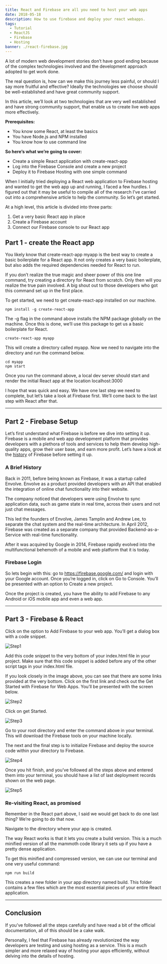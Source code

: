 ```yaml
---
title: React and Firebase are all you need to host your web apps
date: 2018-05-18
description: How to use firebase and deploy your react webapps.
tags:
  - Tutorial
  - ReactJS
  - Firebase
  - Hosting
banner: ./react-firebase.jpg
---
```


A lot of modern web development stories don’t have good ending because of the complex technologies involved and the development approach adopted to get work done.

The real question is, how can we make this journey less painful, or should I say more fruitful and effective? Ideally the technologies we choose should be well-established and have great community support.

In this article, we’ll look at two technologies that are very well established and have strong community support, that enable us to create live web apps more effectively.

**Prerequisites:**

- You know some React, at least the basics
- You have Node.js and NPM installed
- You know how to use command line

**So here’s what we’re going to cover:**

- Create a simple React application with create-react-app
- Log into the Firebase Console and create a new project
- Deploy it to Firebase Hosting with one simple command

When I initially tried deploying a React web application to Firebase hosting and wanted to get the web app up and running, I faced a few hurdles. I figured out that it may be useful to compile all of the research I’ve carried out into a comprehensive article to help the community. So let’s get started.

At a high level, this article is divided into three parts:

1. Get a very basic React app in place
2. Create a Firebase account
3. Connect our Firebase console to our React app

## Part 1 - create the React app

You likely know that create-react-app myapp is the best way to create a basic boilerplate for a React app. It not only creates a very basic boilerplate, but also adds the required dependencies needed for React to run.

If you don’t realize the true magic and sheer power of this one line command, try creating a directory for React from scratch. Only then will you realize the true pain involved. A big shout out to those developers who got this command set up in the first place.

To get started, we need to get create-react-app installed on our machine.

    npm install -g create-react-app

The -g flag in the command above installs the NPM package globally on the machine.
Once this is done, we’ll use this package to get us a basic boilerplate for React.

    create-react-app myapp

This will create a directory called myapp. Now we need to navigate into the directory and run the command below.

    cd myapp
    npm start

Once you run the command above, a local dev server should start and render the initial React app at the location localhost:3000

I hope that was quick and easy. We have one last step we need to complete, but let’s take a look at Firebase first. We’ll come back to the last step with React after that.

---

## Part 2 - Firebase Setup

Let’s first understand what Firebase is before we dive into setting it up.
Firebase is a mobile and web app development platform that provides developers with a plethora of tools and services to help them develop high-quality apps, grow their user base, and earn more profit.
Let’s have a look at the [history](https://en.wikipedia.org/wiki/Firebase) of Firebase before setting it up.

### A Brief History

Back in 2011, before being known as Firebase, it was a startup called Envolve. Envolve as a product provided developers with an API that enabled the integration of online chat functionality into their website.

The company noticed that developers were using Envolve to sync application data, such as game state in real time, across their users and not just chat messages.

This led the founders of Envolve, James Tamplin and Andrew Lee, to separate the chat system and the real-time architecture. In April 2012, Firebase was created as a separate company that provided Backend-as-a-Service with real-time functionality.

After it was acquired by Google in 2014, Firebase rapidly evolved into the multifunctional behemoth of a mobile and web platform that it is today.

### Firebase Login

So lets begin with this: go to https://firebase.google.com/ and login with your Google account. Once you’re logged in, click on Go to Console. You’ll be presented with an option to Create a new project.

Once the project is created, you have the ability to add Firebase to any Android or iOS mobile app and even a web app.

---

## Part 3 - Firebase & React

Click on the option to Add Firebase to your web app. You’ll get a dialog box with a code snippet.

![Step1](./firebase1.jpg)

Add this code snippet to the very bottom of your index.html file in your project. Make sure that this code snippet is added before any of the other script tags in your index.html file.

If you look closely in the image above, you can see that there are some links provided at the very bottom. Click on the first link and check out the Get Started with Firebase for Web Apps. You’ll be presented with the screen below.

![Step2](./firebase2.jpg)

Click on get Started.

![Step3](./firebase3.jpg)

Go to your root directory and enter the command above in your terminal. This will download the Firebase tools on your machine locally.

The next and the final step is to initialize Firebase and deploy the source code within your directory to Firebase.

![Step4](./firebase4.jpg)

Once you hit finish, and you’ve followed all the steps above and entered them into your terminal, you should have a list of last deployment records shown on the web page.

![Step5](./firebase5.jpg)

### Re-visiting React, as promised

Remember in the React part above, I said we would get back to do one last thing? We’re going to do that now.

Navigate to the directory where your app is created.

The way React works is that it lets you create a build version. This is a much minified version of all the mammoth code library it sets up if you have a pretty dense application.

To get this minified and compressed version, we can use our terminal and one very useful command:

    npm run build

This creates a new folder in your app directory named build. This folder contains a few files which are the most essential pieces of your entire React application.

---

## Conclusion

If you’ve followed all the steps carefully and have read a bit of the official documentation, all of this should be a cake walk.

Personally, I feel that Firebase has already revolutionized the way developers are testing and using hosting as a service. This is a much simpler and more relaxed way of hosting your apps efficiently, without delving into the details of hosting.
